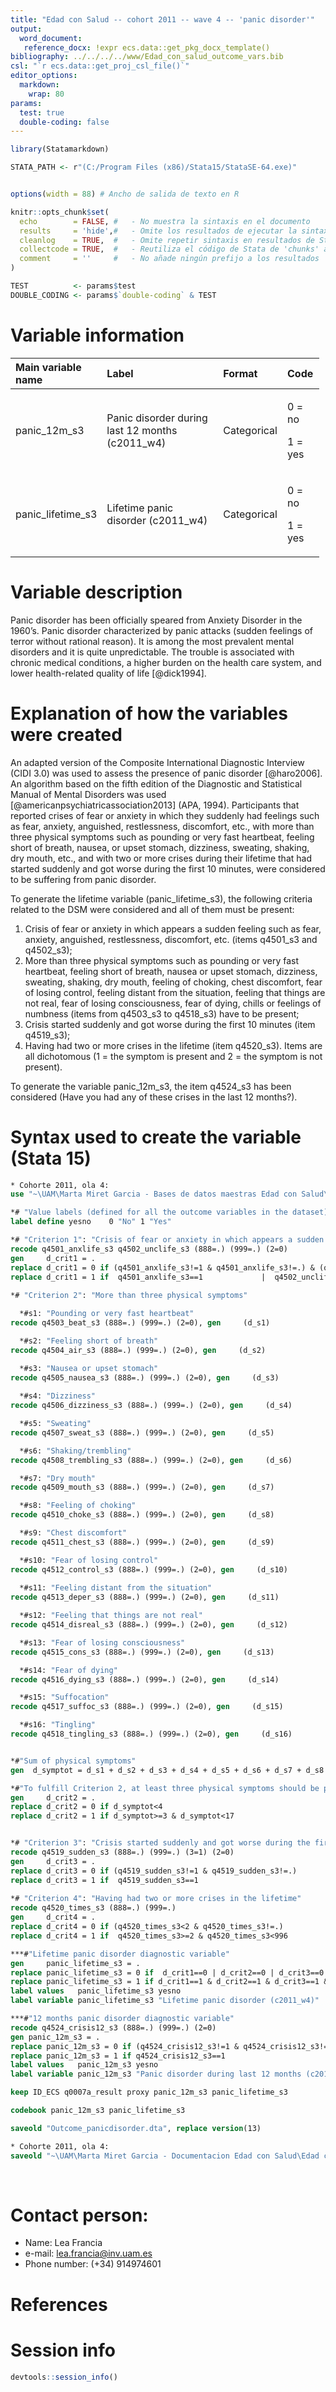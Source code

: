 ```yaml
---
title: "Edad con Salud -- cohort 2011 -- wave 4 -- 'panic disorder'" 
output:
  word_document:
   reference_docx: !expr ecs.data::get_pkg_docx_template()
bibliography: ../../../../www/Edad_con_salud_outcome_vars.bib 
csl: "`r ecs.data::get_proj_csl_file()`"
editor_options: 
  markdown:
    wrap: 80
params:
  test: true
  double-coding: false
---
```


```r
library(Statamarkdown)

STATA_PATH <- r"(C:/Program Files (x86)/Stata15/StataSE-64.exe)"


options(width = 88) # Ancho de salida de texto en R

knitr::opts_chunk$set( 
  echo        = FALSE, #   - No muestra la sintaxis en el documento
  results     = 'hide',#   - Omite los resultados de ejecutar la sintaxis
  cleanlog    = TRUE,  #   - Omite repetir sintaxis en resultados de Stata
  collectcode = TRUE,  #   - Reutiliza el código de Stata de 'chunks' anteriores
  comment     = ''     #   - No añade ningún prefijo a los resultados
)

TEST          <- params$test
DOUBLE_CODING <- params$`double-coding` & TEST
```

# Variable information

+--------------------+---------------------------------+-------------+---------+
| Main variable name | Label                           | Format      | Code    |
+:===================+:================================+:============+:========+
| panic_12m_s3       | Panic disorder during last 12   | Categorical | 0 = no  |
|                    | months (c2011_w4)               |             |         |
|                    |                                 |             | 1 = yes |
+--------------------+---------------------------------+-------------+---------+
| panic_lifetime_s3  | Lifetime panic disorder         | Categorical | 0 = no  |
|                    | (c2011_w4)                      |             |         |
|                    |                                 |             | 1 = yes |
+--------------------+---------------------------------+-------------+---------+

# Variable description

Panic disorder has been officially speared from Anxiety Disorder in the 1960's.
Panic disorder characterized by panic attacks (sudden feelings of terror without
rational reason). It is among the most prevalent mental disorders and it is
quite unpredictable. The trouble is associated with chronic medical conditions,
a higher burden on the health care system, and lower health-related quality of
life [@dick1994].

# Explanation of how the variables were created

An adapted version of the Composite International Diagnostic Interview (CIDI
3.0) was used to assess the presence of panic disorder [@haro2006]. An algorithm
based on the fifth edition of the Diagnostic and Statistical Manual of Mental
Disorders was used [@americanpsychiatricassociation2013] (APA, 1994).
Participants that reported crises of fear or anxiety in which they suddenly had
feelings such as fear, anxiety, anguished, restlessness, discomfort, etc., with
more than three physical symptoms such as pounding or very fast heartbeat,
feeling short of breath, nausea, or upset stomach, dizziness, sweating, shaking,
dry mouth, etc., and with two or more crises during their lifetime that had
started suddenly and got worse during the first 10 minutes, were considered to
be suffering from panic disorder.

To generate the lifetime variable (panic_lifetime_s3), the following criteria
related to the DSM were considered and all of them must be present:

1.  Crisis of fear or anxiety in which appears a sudden feeling such as fear,
    anxiety, anguished, restlessness, discomfort, etc. (items q4501_s3 and
    q4502_s3);
2.  More than three physical symptoms such as pounding or very fast heartbeat,
    feeling short of breath, nausea or upset stomach, dizziness, sweating,
    shaking, dry mouth, feeling of choking, chest discomfort, fear of losing
    control, feeling distant from the situation, feeling that things are not
    real, fear of losing consciousness, fear of dying, chills or feelings of
    numbness (items from q4503_s3 to q4518_s3) have to be present;
3.  Crisis started suddenly and got worse during the first 10 minutes (item
    q4519_s3);
4.  Having had two or more crises in the lifetime (item q4520_s3). Items are all
    dichotomous (1 = the symptom is present and 2 = the symptom is not present).

To generate the variable panic_12m_s3, the item q4524_s3 has been considered
(Have you had any of these crises in the last 12 months?).

# Syntax used to create the variable (Stata 15)

```stata

* Cohorte 2011, ola 4:
use "~\UAM\Marta Miret Garcia - Bases de datos maestras Edad con Salud\Ola_4\Cohorte 2011\rawdata_c2011w4.dta"

```

```stata
*# "Value labels (defined for all the outcome variables in the dataset)":
label define yesno    0 "No" 1 "Yes"

*# "Criterion 1": "Crisis of fear or anxiety in which appears a sudden feeling"
recode q4501_anxlife_s3 q4502_unclife_s3 (888=.) (999=.) (2=0)
gen     d_crit1 = .
replace d_crit1 = 0 if (q4501_anxlife_s3!=1 & q4501_anxlife_s3!=.) & (q4502_unclife_s3!=1 & q4502_unclife_s3!=.)
replace d_crit1 = 1 if  q4501_anxlife_s3==1             |  q4502_unclife_s3==1
  
*# "Criterion 2": "More than three physical symptoms"

  *#s1: "Pounding or very fast heartbeat"
recode q4503_beat_s3 (888=.) (999=.) (2=0), gen     (d_s1)

  *#s2: "Feeling short of breath"
recode q4504_air_s3 (888=.) (999=.) (2=0), gen     (d_s2)

  *#s3: "Nausea or upset stomach"
recode q4505_nausea_s3 (888=.) (999=.) (2=0), gen     (d_s3)
 
  *#s4: "Dizziness"
recode q4506_dizziness_s3 (888=.) (999=.) (2=0), gen     (d_s4)

  *#s5: "Sweating"
recode q4507_sweat_s3 (888=.) (999=.) (2=0), gen     (d_s5)

  *#s6: "Shaking/trembling" 
recode q4508_trembling_s3 (888=.) (999=.) (2=0), gen     (d_s6)

  *#s7: "Dry mouth"
recode q4509_mouth_s3 (888=.) (999=.) (2=0), gen     (d_s7)

  *#s8: "Feeling of choking" 
recode q4510_choke_s3 (888=.) (999=.) (2=0), gen     (d_s8)

  *#s9: "Chest discomfort"
recode q4511_chest_s3 (888=.) (999=.) (2=0), gen     (d_s9)

  *#s10: "Fear of losing control"
recode q4512_control_s3 (888=.) (999=.) (2=0), gen     (d_s10)
     
  *#s11: "Feeling distant from the situation"
recode q4513_deper_s3 (888=.) (999=.) (2=0), gen     (d_s11)

  *#s12: "Feeling that things are not real"
recode q4514_disreal_s3 (888=.) (999=.) (2=0), gen     (d_s12)

  *#s13: "Fear of losing consciousness"
recode q4515_cons_s3 (888=.) (999=.) (2=0), gen     (d_s13)

  *#s14: "Fear of dying"
recode q4516_dying_s3 (888=.) (999=.) (2=0), gen     (d_s14) 

  *#s15: "Suffocation"
recode q4517_suffoc_s3 (888=.) (999=.) (2=0), gen     (d_s15)

  *#s16: "Tingling"
recode q4518_tingling_s3 (888=.) (999=.) (2=0), gen     (d_s16)


*#"Sum of physical symptoms"
gen  d_symptot = d_s1 + d_s2 + d_s3 + d_s4 + d_s5 + d_s6 + d_s7 + d_s8 + d_s9 + d_s10 + d_s11 + d_s12 + d_s13 + d_s14 + d_s15 + d_s16

*#"To fulfill Criterion 2, at least three physical symptoms should be present".
gen     d_crit2 = .
replace d_crit2 = 0 if d_symptot<4 
replace d_crit2 = 1 if d_symptot>=3 & d_symptot<17


*# "Criterion 3": "Crisis started suddenly and got worse during the first 10 minutes"
recode q4519_sudden_s3 (888=.) (999=.) (3=1) (2=0)
gen     d_crit3 = .
replace d_crit3 = 0 if (q4519_sudden_s3!=1 & q4519_sudden_s3!=.)
replace d_crit3 = 1 if  q4519_sudden_s3==1
  
*# "Criterion 4": "Having had two or more crises in the lifetime"
recode q4520_times_s3 (888=.) (999=.) 
gen     d_crit4 = .
replace d_crit4 = 0 if (q4520_times_s3<2 & q4520_times_s3!=.)
replace d_crit4 = 1 if  q4520_times_s3>=2 & q4520_times_s3<996

***#"Lifetime panic disorder diagnostic variable"
gen     panic_lifetime_s3 = .
replace panic_lifetime_s3 = 0 if  d_crit1==0 | d_crit2==0 | d_crit3==0 | d_crit4==0
replace panic_lifetime_s3 = 1 if d_crit1==1 & d_crit2==1 & d_crit3==1 & d_crit4==1
label values   panic_lifetime_s3 yesno
label variable panic_lifetime_s3 "Lifetime panic disorder (c2011_w4)"

***#"12 months panic disorder diagnostic variable"
recode q4524_crisis12_s3 (888=.) (999=.) (2=0)
gen panic_12m_s3 = .
replace panic_12m_s3 = 0 if (q4524_crisis12_s3!=1 & q4524_crisis12_s3!=.)
replace panic_12m_s3 = 1 if q4524_crisis12_s3==1
label values   panic_12m_s3 yesno
label variable panic_12m_s3 "Panic disorder during last 12 months (c2011_w4)"

```

```stata
keep ID_ECS q0007a_result proxy panic_12m_s3 panic_lifetime_s3

codebook panic_12m_s3 panic_lifetime_s3
```

```stata

saveold "Outcome_panicdisorder.dta", replace version(13)
```

```stata

* Cohorte 2011, ola 4:
saveold "~\UAM\Marta Miret Garcia - Documentacion Edad con Salud\Edad con salud - Ola 4\Outcomes\Cohorte 2011\Outcome datasets\Outcome_panicdisorder.dta", replace version(13)
```

<br>

# Contact person:

-   Name: Lea Francia
-   e-mail: [lea.francia\@inv.uam.es](mailto:lea.francia@inv.uam.es){.email}
-   Phone number: (+34) 914974601

# References

::: {#refs}
:::

\newpage

# Session info

```r
devtools::session_info()
```

